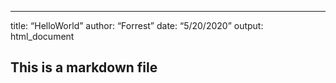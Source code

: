 ---
title: "HelloWorld"
author: "Forrest"
date: "5/20/2020"
output: html_document


## This is a markdown file